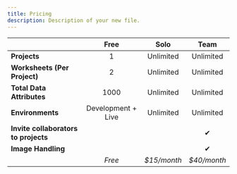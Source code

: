```yaml
---
title: Pricing
description: Description of your new file.
---
```



|                                      |        Free        |    Solo     |    Team     |
| ------------------------------------ | :----------------: | :---------: | :---------: |
| **Projects**                         |         1          |  Unlimited  |  Unlimited  |
| **Worksheets (Per Project)**         |         2          |  Unlimited  |  Unlimited  |
| **Total Data Attributes**            |        1000        |  Unlimited  |  Unlimited  |
| **Environments**                     | Development + Live |  Unlimited  |  Unlimited  |
| **Invite collaborators to projects** |                    |             |      ✔      |
| **Image Handling**                   |                    |             |      ✔      |
|                                      |       *Free*       | *$15/month* | *$40/month* |





